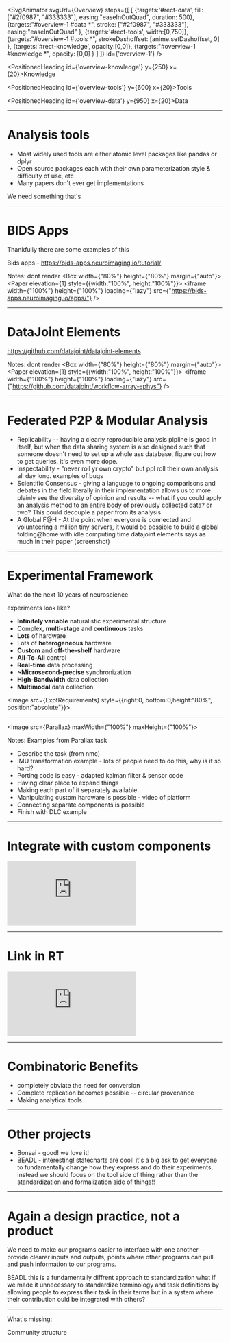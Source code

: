


<SvgAnimator
    svgUrl={Overview}
    steps={[
      [
        {targets:'#rect-data',
          fill:["#2f0987", "#333333"],
        easing:"easeInOutQuad",
        duration: 500},
        {targets:"#overview-1 #data *",
          stroke: ["#2f0987", "#333333"],
          easing:"easeInOutQuad"
        },
        {targets:'#rect-tools',
          width:[0,750]},
        {targets:"#overview-1 #tools *",
          strokeDashoffset: [anime.setDashoffset, 0]
        },
        {targets:'#rect-knowledge',
          opacity:[0,0]},
        {targets:"#overview-1 #knowledge *",
          opacity: [0,0]
        }
      ]
    ]}
    id={'overview-1'}
/>


<PositionedHeading id={'overview-knowledge'} y={250} x={20}>Knowledge</PositionedHeading>

<PositionedHeading id={'overview-tools'} y={600} x={20}>Tools</PositionedHeading>

<PositionedHeading id={'overview-data'} y={950} x={20}>Data</PositionedHeading>


---

# Analysis tools

* Most widely used tools are either atomic level packages like pandas or dplyr
* Open source packages each with their own parameterization style & difficulty of use, etc
* Many papers don't ever get implementations

We need something that's

<Box >
  <VerticalLinearStepper
      steps={[
        {
          title: 'Modular',
          body: 'Rather than implementing an entire analysis pipeline as a monolith, the system should be broken into minimal, composable modules. The threshold of what constitutes “minimal” is of course to some degree a matter of taste, but the overriding design principle should be to minimize the amount of duplicated labor. Rather than implementing a “peri-stimulus time-histogram” module, we should implement a “binning” module for counting spikes, connect it to an “alignment” module that splits the recording into chunks aligned at the stimulus onset, and so on. Higher-order analysis methods are relatively trivially composed from component parts, but extracting component parts from a frankenstein do-everything script is not. I expect this point to be relatively uncontroversial as it is a general principle of program design',
        },
        {
          title: 'Deployable',
          body:
              'For wide use, the framework needs to be easy to install and deploy locally and on computing clusters. The primary obstacle is dependency management, or making sure that the computer has everything needed to run the program. Anecdotally, more than the complexity of using the package itself, the primary barrier for nonprogrammer scientists using a particular software package is managing to get it installed. Luckily containerization and package management is a widespread and increasingly streamlined practice, so I expect this too to be uncontroversial',
        },
        {
          title: 'Pluggable',
          body:
              'The framework needs to provide a clear way of incorporating external analysis packages, handling their dependencies, and exposing their parameters to the user',
        },
        {
          title: 'Reproducible',
          body:
              "The framework should separate the parameterization of a pipeline, the specific options set by the user, and its implementation, the code that constitutes it. Implicit in a modularly constructed analysis framework is the notion of a “pipeline,” or a specification of a tree (or, specifically, a DAG) of successive stages that process, merge, or split the data from the previous stage. The parameterization of a pipeline should be portable such that it, for example, can be published in the supplementary materials of a paper and reproduced exactly by anyone using the system.",
        },
        {
          title: 'Discoverable',
          body:
              "Two kinds: findable by people who know what they're looking for (and what \
          they're looking for is your data, of course!), ie. searchable, and also as part \
          of a structured knowledge repository among other data of its type. More on this \
          in the federated p2p section...",
        },
      ]}
  />
</Box>

---

# BIDS Apps

Thankfully there are some examples of this

Bids apps - https://bids-apps.neuroimaging.io/tutorial/

Notes: dont render
<Box width={"80%"} height={"80%"} margin={"auto"}>
  <Paper elevation={1} style={{width:"100%", height:"100%"}}>
    <iframe width={"100%"} height={"100%"} loading={"lazy"}
            src={"https://bids-apps.neuroimaging.io/apps/"}
    />
  </Paper>
</Box>

---

# DataJoint Elements

https://github.com/datajoint/datajoint-elements

Notes: dont render
<Box width={"80%"} height={"80%"} margin={"auto"}>
  <Paper elevation={1} style={{width:"100%", height:"100%"}}>
    <iframe width={"100%"} height={"100%"}  loading={"lazy"}
            src={"https://github.com/datajoint/workflow-array-ephys"}
    />
  </Paper>
</Box>

---

# Federated P2P & Modular Analysis

* Replicability -- having a clearly reproducible analysis pipline is good
  in itself, but when the data sharing system is also designed
  such that someone doesn't need to set up a whole ass database,
  figure out how to get queries, it's even more dope.
* Inspectability - "never roll yr own crypto" but ppl roll their own
  analysis all day long. examples of bugs
* Scientific Consensus - giving a language to ongoing comparisons and
  debates in the field literally in their implementation allows
  us to more plainly see the diversity of opinion and results --
  what if you could apply an analysis method to an entire body of
  previously collected data? or two? This could decouple a paper from its analysis
* A Global F@H - At the point when everyone is connected
  and volunteering a million tiny servers, it would be possible to
  build a global folding@home with idle computing time datajoint
  elements says as much in their paper (screenshot)


---

# Experimental Framework

What do the next 10 years of neuroscience

experiments look like?

* **Infinitely variable** naturalistic experimental structure
* Complex, **multi-stage** and **continuous** tasks
* **Lots** of hardware
* Lots of **heterogeneous** hardware
* **Custom** and **off-the-shelf** hardware
* **All-To-All** control
* **Real-time** data processing
* **~Microsecond-precise** synchronization
* **High-Bandwidth** data collection
* **Multimodal** data collection


<Image src={ExptRequirements} style={{right:0, bottom:0,height:"80%", position:"absolute"}}></Image>

---


<Image src={Parallax} maxWidth={"100%"} maxHeight={"100%"}></Image>



Notes: Examples from Parallax task

* Describe the task (from nmc)
* IMU transformation example - lots of people need to do this, why is it so hard?
* Porting code is easy - adapted kalman filter & sensor code
* Having clear place to expand things
* Making each part of it separately available.
* Manipulating custom hardware is possible - video of platform
* Connecting separate components is possible
* Finish with DLC example

---

# Integrate with custom components

<div style={{"z-index": -1}}>
  <iframe loading={"lazy"}
          src="https://player.vimeo.com/video/543747956?badge=0&amp;autopause=0&amp;player_id=0&amp;app_id=58479"
          frameBorder="0" allow="autoplay; fullscreen; picture-in-picture" allowFullscreen
          style={{position: "absolute", top: 0, left: 0, width: "100%", height: "100%"}} title="hell_naw.mp4"></iframe>
</div><script src="https://player.vimeo.com/api/player.js"></script>

---

# Link in RT

<div style={{zIndex:-1}}>
  <iframe loading={"lazy"}
          src="https://player.vimeo.com/video/543748950?badge=0&amp;autopause=0&amp;player_id=0&amp;app_id=58479"
          frameBorder="0" allow="autoplay; fullscreen; picture-in-picture" allowFullscreen
          style={{position: "absolute", top: 0, left: 0, width: "100%", height: "100%"}}
          title="Motion Control"></iframe>
</div><script src="https://player.vimeo.com/api/player.js"></script>


---

# Combinatoric Benefits

* completely obviate the need for conversion
* Complete replication becomes possible -- circular provenance
* Making analytical tools

---

# Other projects

* Bonsai - good! we love it!
* BEADL - interesting! statecharts are cool! it's a big ask to
get everyone to fundamentally change how they express and
do their experiments, instead we should focus on the tool side
of thing rather than the standardization and formalization side
of things!!


---

# Again a design practice, not a product

We need to make our programs easier to interface with one another --
provide clearer inputs and outputs, points where other programs
can pull and push information to our programs.

BEADL this is a fundamentally diffrent approach to standardization
what if we made it unnecessary to standardize terminology and task definitions
by allowing people to express their task in their terms but in a
system where their contribution ould be integrated with others?

---

What's missing:

Community structure
